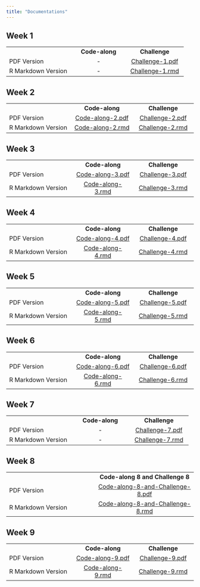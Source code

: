 ```yaml
---
title: "Documentations"
---
```


## Week 1

|                    |                |                                                                                         |
|---------------------------|:--------------------:|:----------------------:|
|                    | **Code-along** |                                      **Challenge**                                      |
| PDF Version        |       \-       | [Challenge-1.pdf](https://github.com/zhizyii/NM2207/blob/main/week%201/Challenge-1.pdf) |
| R Markdown Version |       \-       | [Challenge-1.rmd](https://github.com/zhizyii/NM2207/blob/main/week%201/Challenge-1.Rmd) |

## Week 2

|                    |                                                                                           |                                                                                         |
|-------------------------|:----------------------:|:----------------------:|
|                    |                                      **Code-along**                                       |                                      **Challenge**                                      |
| PDF Version        | [Code-along-2.pdf](https://github.com/zhizyii/NM2207/blob/main/week%202/Code-along-2.pdf) | [Challenge-2.pdf](https://github.com/zhizyii/NM2207/blob/main/week%202/Challenge-2.pdf) |
| R Markdown Version | [Code-along-2.rmd](https://github.com/zhizyii/NM2207/blob/main/week%202/Code-along-2.Rmd) | [Challenge-2.rmd](https://github.com/zhizyii/NM2207/blob/main/week%202/Challenge-2.Rmd) |

## Week 3

|                    |                                                                                           |                                                                                         |
|--------------------------|:---------------------:|:----------------------:|
|                    |                                      **Code-along**                                       |                                      **Challenge**                                      |
| PDF Version        | [Code-along-3.pdf](https://github.com/zhizyii/NM2207/blob/main/week%203/Code-along-3.pdf) | [Challenge-3.pdf](https://github.com/zhizyii/NM2207/blob/main/week%203/Challenge-3.pdf) |
| R Markdown Version | [Code-along-3.rmd](https://github.com/zhizyii/NM2207/blob/main/week%203/Code-along-3.Rmd) | [Challenge-3.rmd](https://github.com/zhizyii/NM2207/blob/main/week%203/Challenge-3.Rmd) |

## Week 4

|                    |                                                                                           |                                                                                         |
|--------------------------|:---------------------:|:----------------------:|
|                    |                                      **Code-along**                                       |                                      **Challenge**                                      |
| PDF Version        | [Code-along-4.pdf](https://github.com/zhizyii/NM2207/blob/main/week%204/Code-along-4.pdf) | [Challenge-4.pdf](https://github.com/zhizyii/NM2207/blob/main/week%204/Challenge-4.pdf) |
| R Markdown Version | [Code-along-4.rmd](https://github.com/zhizyii/NM2207/blob/main/week%204/Code-along-4.Rmd) | [Challenge-4.rmd](https://github.com/zhizyii/NM2207/blob/main/week%204/Challenge-4.Rmd) |

## Week 5

|                    |                                                                                           |                                                                                         |
|--------------------------|:---------------------:|:----------------------:|
|                    |                                      **Code-along**                                       |                                      **Challenge**                                      |
| PDF Version        | [Code-along-5.pdf](https://github.com/zhizyii/NM2207/blob/main/week%205/Code-along-5.pdf) | [Challenge-5.pdf](https://github.com/zhizyii/NM2207/blob/main/week%205/Challenge-5.pdf) |
| R Markdown Version | [Code-along-5.rmd](https://github.com/zhizyii/NM2207/blob/main/week%205/Code-along-5.Rmd) | [Challenge-5.rmd](https://github.com/zhizyii/NM2207/blob/main/week%205/Challenge-5.Rmd) |

## Week 6

|                    |                                                                                           |                                                                                         |
|--------------------------|:---------------------:|:----------------------:|
|                    |                                      **Code-along**                                       |                                      **Challenge**                                      |
| PDF Version        | [Code-along-6.pdf](https://github.com/zhizyii/NM2207/blob/main/week%206/Code-along-6.pdf) | [Challenge-6.pdf](https://github.com/zhizyii/NM2207/blob/main/week%206/Challenge-6.pdf) |
| R Markdown Version | [Code-along-6.rmd](https://github.com/zhizyii/NM2207/blob/main/week%206/Code-along-6.Rmd) | [Challenge-6.rmd](https://github.com/zhizyii/NM2207/blob/main/week%206/Challenge-6.Rmd) |

## Week 7

|                    |                |                                                                                         |
|--------------------------|:---------------------:|:----------------------:|
|                    | **Code-along** |                                      **Challenge**                                      |
| PDF Version        |       \-       | [Challenge-7.pdf](https://github.com/zhizyii/NM2207/blob/main/week%207/Challenge-7.pdf) |
| R Markdown Version |       \-       | [Challenge-7.rmd](https://github.com/zhizyii/NM2207/blob/main/week%207/Challenge-7.Rmd) |

## Week 8

|                    |                                                                                                                               |
|--------------------------|:---------------------------:|
|                    |                                               **Code-along 8 and Challenge 8**                                                |
| PDF Version        |   [Code-along-8-and-Challenge-8.pdf](https://github.com/zhizyii/NM2207/blob/main/week%208/Code-along-8-and-Challenge-8.pdf)   |
| R Markdown Version | [Code-along-8-and-Challenge-8.rmd](https://github.com/zhizyii/NM2207/blob/main/week%208/Code-along-8%20and%20Challenge-8.Rmd) |

## Week 9

|                    |                                                                                           |                                                                                         |
|--------------------------|:---------------------:|:----------------------:|
|                    |                                      **Code-along**                                       |                                      **Challenge**                                      |
| PDF Version        | [Code-along-9.pdf](https://github.com/zhizyii/NM2207/blob/main/week%202/Code-along-2.pdf) | [Challenge-9.pdf](https://github.com/zhizyii/NM2207/blob/main/week%201/Challenge-1.pdf) |
| R Markdown Version | [Code-along-9.rmd](https://github.com/zhizyii/NM2207/blob/main/week%202/Code-along-2.Rmd) | [Challenge-9.rmd](https://github.com/zhizyii/NM2207/blob/main/week%201/challenge1.Rmd)  |
